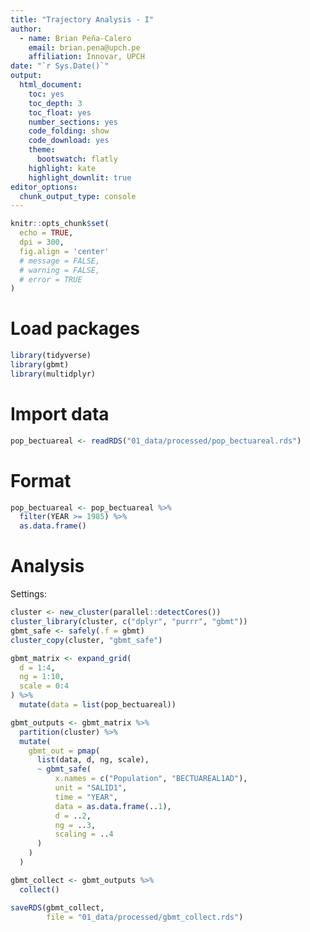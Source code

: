 ```yaml
---
title: "Trajectory Analysis - I"
author:
  - name: Brian Peña-Calero
    email: brian.pena@upch.pe
    affiliation: Innovar, UPCH
date: "`r Sys.Date()`"
output: 
  html_document: 
    toc: yes
    toc_depth: 3
    toc_float: yes
    number_sections: yes
    code_folding: show
    code_download: yes
    theme: 
      bootswatch: flatly
    highlight: kate
    highlight_downlit: true
editor_options: 
  chunk_output_type: console
---
```


```r
knitr::opts_chunk$set(
  echo = TRUE,
  dpi = 300,
  fig.align = 'center'
  # message = FALSE,
  # warning = FALSE,
  # error = TRUE
)
```

# Load packages

```r
library(tidyverse)
library(gbmt)
library(multidplyr)
```



# Import data

```r
pop_bectuareal <- readRDS("01_data/processed/pop_bectuareal.rds")
```


# Format

```r
pop_bectuareal <- pop_bectuareal %>% 
  filter(YEAR >= 1985) %>% 
  as.data.frame()
```

# Analysis

Settings:
```r
cluster <- new_cluster(parallel::detectCores())
cluster_library(cluster, c("dplyr", "purrr", "gbmt"))
gbmt_safe <- safely(.f = gbmt)
cluster_copy(cluster, "gbmt_safe")
```


```r
gbmt_matrix <- expand_grid(
  d = 1:4,
  ng = 1:10,
  scale = 0:4
) %>% 
  mutate(data = list(pop_bectuareal))
```

```r
gbmt_outputs <- gbmt_matrix %>% 
  partition(cluster) %>% 
  mutate(
    gbmt_out = pmap(
      list(data, d, ng, scale),
      ~ gbmt_safe(
          x.names = c("Population", "BECTUAREAL1AD"), 
          unit = "SALID1", 
          time = "YEAR",
          data = as.data.frame(..1),
          d = ..2,
          ng = ..3,
          scaling = ..4
      )
    )
  )

gbmt_collect <- gbmt_outputs %>% 
  collect()
```

```r
saveRDS(gbmt_collect,
        file = "01_data/processed/gbmt_collect.rds")
```

